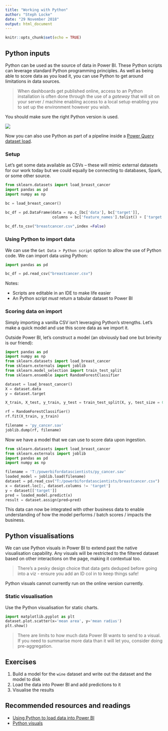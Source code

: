 ```yaml
---
title: "Working with Python"
author: "Steph Locke"
date: "29 November 2018"
output: html_document
---
```


```r
knitr::opts_chunk$set(echo = TRUE)
```

## Python inputs
Python can be used as the source of data in Power BI. These Python scripts can leverage standard Python programming principles. As well as being able to score data as you load it, you can use Python to get around limitations in data sources.

> When dashboards get published online, access to an Python installation is often done through the use of a *gateway* that will sit on your server / machine enabling access to a local setup enabling you to set up the environment however you wish.

You should make sure the right Python version is used.

![](img/python_options.jpg)

Now you can also use Python as part of a pipeline inside a [Power Query dataset load](https://docs.microsoft.com/en-us/power-bi/desktop-python-in-query-editor).

### Setup
Let's get some data available as CSVs -- these will mimic external datasets for our work today but we could equally be connecting to databases, Spark, or some other source.

```python
from sklearn.datasets import load_breast_cancer
import pandas as pd
import numpy as np

bc = load_breast_cancer()

bc_df = pd.DataFrame(data = np.c_[bc['data'], bc['target']],
                     columns = bc['feature_names'].tolist() + ['target'])
                     
bc_df.to_csv("breastcancer.csv",index =False)
```


### Using Python to import data
We can use the `Get Data > Python script` option to allow the use of Python code. We can import data using Python:

```python
import pandas as pd

bc_df = pd.read_csv("breastcancer.csv")
```

Notes:

- Scripts are editable in an IDE to make life easier
- An Python script *must* return a tabular dataset to Power BI

### Scoring data on import
Simply importing a vanilla CSV isn't leveraging Python's strengths. Let's make a quick model and use this score data as we import it.

Outside Power BI, let's construct a model (an obviously bad one but brievity is our friend):

```python
import pandas as pd
import numpy as np
from sklearn.datasets import load_breast_cancer
from sklearn.externals import joblib
from sklearn.model_selection import train_test_split
from sklearn.ensemble import RandomForestClassifier

dataset = load_breast_cancer()
X = dataset.data
y = dataset.target

X_train, X_test, y_train, y_test = train_test_split(X, y, test_size = 0.3, random_state=12345)

rf = RandomForestClassifier()
rf.fit(X_train, y_train)

filename = 'py_cancer.sav'
joblib.dump(rf, filename)
```

Now we have a model that we can use to score data upon ingestion.

```python
from sklearn.datasets import load_breast_cancer
from sklearn.externals import joblib
import pandas as pd
import numpy as np

filename = 'T:/powerbifordatascientists/py_cancer.sav'
loaded_model = joblib.load(filename)
dataset = pd.read_csv("T:/powerbifordatascientists/breastcancer.csv")
x = dataset.loc[:, dataset.columns != 'target']
y = dataset[['target']]
pred = loaded_model.predict(x)
result = dataset.assign(pred=pred)
```

This data can now be integrated with other business data to enable understanding of how the model performs / batch scores / impacts the business.

## Python visualisations
We can use Python visuals in Power BI to extend past the native visualisation capability. Any visuals will be restricted to the filtered dataset based on other interactions on the page, making it contextual too.

> There's a pesky design choice that data gets deduped before going into a viz - ensure you add an ID col in to keep things safe!

Python visuals cannot currently run on the online version currently.

### Static visualisation
Use the Python visualisation for static charts. 

```python
import matplotlib.pyplot as plt
dataset.plot.scatter(x='mean area', y='mean radius')
plt.show()
```

> There are limits to how much data Power BI wants to send to a visual. If you need to summarise more data than it will let you, consider doing pre-aggregation.

## Exercises
1. Build a model for the `wine` dataset and write out the dataset and the model to disk
3. Load the data into Power BI and add predictions to it
4. Visualise the results

## Recommended resources and readings
- [Using Python to load data into Power BI](https://docs.microsoft.com/en-us/power-bi/desktop-python-scripts)
- [Python visuals](https://docs.microsoft.com/en-us/power-bi/desktop-python-visuals)
